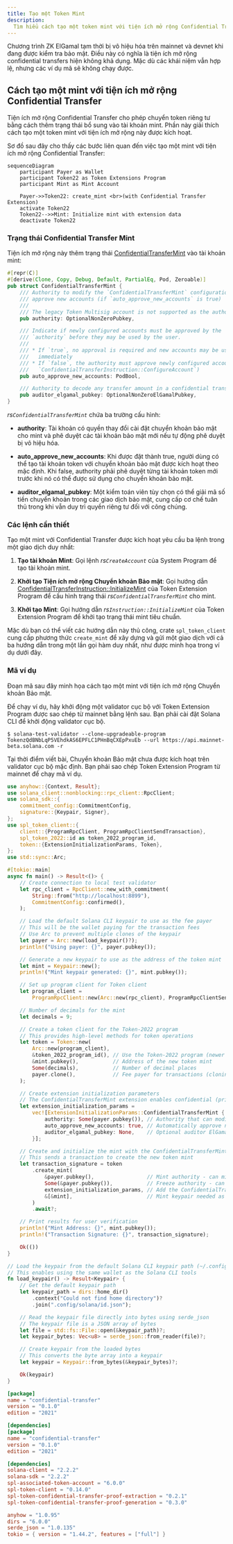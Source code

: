 ```yaml
---
title: Tạo một Token Mint
description:
  Tìm hiểu cách tạo một token mint với tiện ích mở rộng Confidential Transfer.
---
```


<Callout type="warn">
  Chương trình ZK ElGamal tạm thời bị vô hiệu hóa trên mainnet và devnet khi
  đang được kiểm tra bảo mật. Điều này có nghĩa là tiện ích mở rộng confidential
  transfers hiện không khả dụng. Mặc dù các khái niệm vẫn hợp lệ, nhưng các ví
  dụ mã sẽ không chạy được.
</Callout>

## Cách tạo một mint với tiện ích mở rộng Confidential Transfer

Tiện ích mở rộng Confidential Transfer cho phép chuyển token riêng tư bằng cách
thêm trạng thái bổ sung vào tài khoản mint. Phần này giải thích cách tạo một
token mint với tiện ích mở rộng này được kích hoạt.

Sơ đồ sau đây cho thấy các bước liên quan đến việc tạo một mint với tiện ích mở
rộng Confidential Transfer:

```mermaid title="Create Mint with Confidential Transfer Extension"
sequenceDiagram
    participant Payer as Wallet
    participant Token22 as Token Extensions Program
    participant Mint as Mint Account

    Payer->>Token22: create_mint <br>(with Confidential Transfer Extension)
    activate Token22
    Token22-->>Mint: Initialize mint with extension data
    deactivate Token22
```

### Trạng thái Confidential Transfer Mint

Tiện ích mở rộng này thêm trạng thái
[ConfidentialTransferMint](https://github.com/solana-program/token-2022/blob/efd0c957fefbd79882d77df5fb2dac88c001249c/program/src/extension/confidential_transfer/mod.rs#L48-L69)
vào tài khoản mint:

```rust title="Confidential Mint State"
#[repr(C)]
#[derive(Clone, Copy, Debug, Default, PartialEq, Pod, Zeroable)]
pub struct ConfidentialTransferMint {
    /// Authority to modify the `ConfidentialTransferMint` configuration and to
    /// approve new accounts (if `auto_approve_new_accounts` is true)
    ///
    /// The legacy Token Multisig account is not supported as the authority
    pub authority: OptionalNonZeroPubkey,

    /// Indicate if newly configured accounts must be approved by the
    /// `authority` before they may be used by the user.
    ///
    /// * If `true`, no approval is required and new accounts may be used
    ///   immediately
    /// * If `false`, the authority must approve newly configured accounts (see
    ///   `ConfidentialTransferInstruction::ConfigureAccount`)
    pub auto_approve_new_accounts: PodBool,

    /// Authority to decode any transfer amount in a confidential transfer.
    pub auditor_elgamal_pubkey: OptionalNonZeroElGamalPubkey,
}
```

_rs`ConfidentialTransferMint`_ chứa ba trường cấu hình:

- **authority**: Tài khoản có quyền thay đổi cài đặt chuyển khoản bảo mật cho
  mint và phê duyệt các tài khoản bảo mật mới nếu tự động phê duyệt bị vô hiệu
  hóa.

- **auto_approve_new_accounts**: Khi được đặt thành true, người dùng có thể tạo
  tài khoản token với chuyển khoản bảo mật được kích hoạt theo mặc định. Khi
  false, authority phải phê duyệt từng tài khoản token mới trước khi nó có thể
  được sử dụng cho chuyển khoản bảo mật.

- **auditor_elgamal_pubkey**: Một kiểm toán viên tùy chọn có thể giải mã số tiền
  chuyển khoản trong các giao dịch bảo mật, cung cấp cơ chế tuân thủ trong khi
  vẫn duy trì quyền riêng tư đối với công chúng.

### Các lệnh cần thiết

Tạo một mint với Confidential Transfer được kích hoạt yêu cầu ba lệnh trong một
giao dịch duy nhất:

1. **Tạo tài khoản Mint**: Gọi lệnh _rs`CreateAccount`_ của System Program để
   tạo tài khoản mint.

2. **Khởi tạo Tiện ích mở rộng Chuyển khoản Bảo mật**: Gọi hướng dẫn
   [ConfidentialTransferInstruction::InitializeMint](https://github.com/solana-program/token-2022/blob/efd0c957fefbd79882d77df5fb2dac88c001249c/program/src/extension/confidential_transfer/processor.rs#L48)
   của Token Extension Program để cấu hình trạng thái
   _rs`ConfidentialTransferMint`_ cho mint.

3. **Khởi tạo Mint**: Gọi hướng dẫn _rs`Instruction::InitializeMint`_ của Token
   Extension Program để khởi tạo trạng thái mint tiêu chuẩn.

Mặc dù bạn có thể viết các hướng dẫn này thủ công, crate `spl_token_client` cung
cấp phương thức `create_mint` để xây dựng và gửi một giao dịch với cả ba hướng
dẫn trong một lần gọi hàm duy nhất, như được minh họa trong ví dụ dưới đây.

### Mã ví dụ

Đoạn mã sau đây minh họa cách tạo một mint với tiện ích mở rộng Chuyển khoản Bảo
mật.

Để chạy ví dụ, hãy khởi động một validator cục bộ với Token Extension Program
được sao chép từ mainnet bằng lệnh sau. Bạn phải cài đặt Solana CLI để khởi động
validator cục bộ.

```terminal
$ solana-test-validator --clone-upgradeable-program TokenzQdBNbLqP5VEhdkAS6EPFLC1PHnBqCXEpPxuEb --url https://api.mainnet-beta.solana.com -r
```

<Callout type="info">
  Tại thời điểm viết bài, Chuyển khoản Bảo mật chưa được kích hoạt trên
  validator cục bộ mặc định. Bạn phải sao chép Token Extension Program từ
  mainnet để chạy mã ví dụ.
</Callout>

<CodeTabs>

```rust !! title="main.rs"
use anyhow::{Context, Result};
use solana_client::nonblocking::rpc_client::RpcClient;
use solana_sdk::{
    commitment_config::CommitmentConfig,
    signature::{Keypair, Signer},
};
use spl_token_client::{
    client::{ProgramRpcClient, ProgramRpcClientSendTransaction},
    spl_token_2022::id as token_2022_program_id,
    token::{ExtensionInitializationParams, Token},
};
use std::sync::Arc;

#[tokio::main]
async fn main() -> Result<()> {
    // Create connection to local test validator
    let rpc_client = RpcClient::new_with_commitment(
        String::from("http://localhost:8899"),
        CommitmentConfig::confirmed(),
    );

    // Load the default Solana CLI keypair to use as the fee payer
    // This will be the wallet paying for the transaction fees
    // Use Arc to prevent multiple clones of the keypair
    let payer = Arc::new(load_keypair()?);
    println!("Using payer: {}", payer.pubkey());

    // Generate a new keypair to use as the address of the token mint
    let mint = Keypair::new();
    println!("Mint keypair generated: {}", mint.pubkey());

    // Set up program client for Token client
    let program_client =
        ProgramRpcClient::new(Arc::new(rpc_client), ProgramRpcClientSendTransaction);

    // Number of decimals for the mint
    let decimals = 9;

    // Create a token client for the Token-2022 program
    // This provides high-level methods for token operations
    let token = Token::new(
        Arc::new(program_client),
        &token_2022_program_id(), // Use the Token-2022 program (newer version with extensions)
        &mint.pubkey(),           // Address of the new token mint
        Some(decimals),           // Number of decimal places
        payer.clone(),            // Fee payer for transactions (cloning Arc, not keypair)
    );

    // Create extension initialization parameters
    // The ConfidentialTransferMint extension enables confidential (private) transfers of tokens
    let extension_initialization_params =
        vec![ExtensionInitializationParams::ConfidentialTransferMint {
            authority: Some(payer.pubkey()), // Authority that can modify confidential transfer settings
            auto_approve_new_accounts: true, // Automatically approve new confidential accounts
            auditor_elgamal_pubkey: None,    // Optional auditor ElGamal public key
        }];

    // Create and initialize the mint with the ConfidentialTransferMint extension
    // This sends a transaction to create the new token mint
    let transaction_signature = token
        .create_mint(
            &payer.pubkey(),                 // Mint authority - can mint new tokens
            Some(&payer.pubkey()),           // Freeze authority - can freeze token accounts
            extension_initialization_params, // Add the ConfidentialTransferMint extension
            &[&mint],                        // Mint keypair needed as signer
        )
        .await?;

    // Print results for user verification
    println!("Mint Address: {}", mint.pubkey());
    println!("Transaction Signature: {}", transaction_signature);

    Ok(())
}

// Load the keypair from the default Solana CLI keypair path (~/.config/solana/id.json)
// This enables using the same wallet as the Solana CLI tools
fn load_keypair() -> Result<Keypair> {
    // Get the default keypair path
    let keypair_path = dirs::home_dir()
        .context("Could not find home directory")?
        .join(".config/solana/id.json");

    // Read the keypair file directly into bytes using serde_json
    // The keypair file is a JSON array of bytes
    let file = std::fs::File::open(&keypair_path)?;
    let keypair_bytes: Vec<u8> = serde_json::from_reader(file)?;

    // Create keypair from the loaded bytes
    // This converts the byte array into a keypair
    let keypair = Keypair::from_bytes(&keypair_bytes)?;

    Ok(keypair)
}
```

```toml !! title="Cargo.toml"
[package]
name = "confidential-transfer"
version = "0.1.0"
edition = "2021"

[dependencies]
[package]
name = "confidential-transfer"
version = "0.1.0"
edition = "2021"

[dependencies]
solana-client = "2.2.2"
solana-sdk = "2.2.2"
spl-associated-token-account = "6.0.0"
spl-token-client = "0.14.0"
spl-token-confidential-transfer-proof-extraction = "0.2.1"
spl-token-confidential-transfer-proof-generation = "0.3.0"

anyhow = "1.0.95"
dirs = "6.0.0"
serde_json = "1.0.135"
tokio = { version = "1.44.2", features = ["full"] }
```

</CodeTabs>
